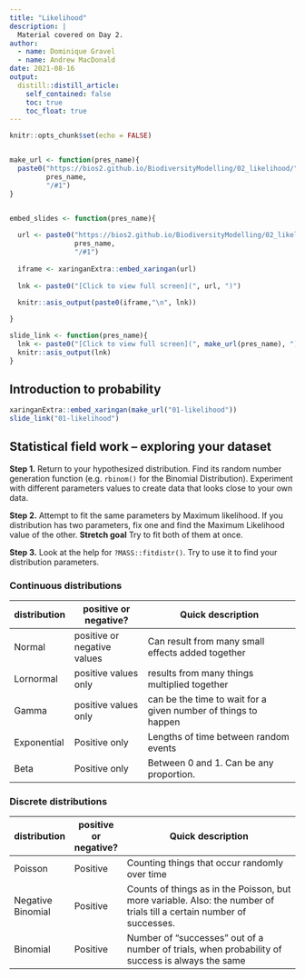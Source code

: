 ```yaml
---
title: "Likelihood"
description: |
  Material covered on Day 2.
author: 
  - name: Dominique Gravel
  - name: Andrew MacDonald
date: 2021-08-16
output:
  distill::distill_article:
    self_contained: false
    toc: true
    toc_float: true
---
```



```r
knitr::opts_chunk$set(echo = FALSE)


make_url <- function(pres_name){
  paste0("https://bios2.github.io/BiodiversityModelling/02_likelihood/",
         pres_name,
         "/#1")
}


embed_slides <- function(pres_name){
  
  url <- paste0("https://bios2.github.io/BiodiversityModelling/02_likelihood/",
                pres_name,
                "/#1")
  
  iframe <- xaringanExtra::embed_xaringan(url)
  
  lnk <- paste0("[Click to view full screen](", url, ")")
  
  knitr::asis_output(paste0(iframe,"\n", lnk))

}

slide_link <- function(pres_name){
  lnk <- paste0("[Click to view full screen](", make_url(pres_name), ")")
  knitr::asis_output(lnk)
}
```

## Introduction to probability 

```r
xaringanExtra::embed_xaringan(make_url("01-likelihood"))
slide_link("01-likelihood")
```

## Statistical field work -- exploring your dataset

**Step 1.** Return to your hypothesized distribution. Find its random number generation function (e.g. `rbinom()` for the Binomial Distribution). Experiment with different parameters values to create data that looks close to your own data.

**Step 2.** Attempt to fit the same parameters by Maximum likelihood. If you distribution has two parameters, fix one and find the Maximum Likelihood value of the other. **Stretch goal** Try to fit both of them at once.

**Step 3.** Look at the help for `?MASS::fitdistr()`. Try to use it to find your distribution parameters. 

### Continuous distributions

| distribution | positive or negative?       | Quick description                                              |
|--------------|-----------------------------|----------------------------------------------------------------|
| Normal       | positive or negative values | Can result from many small effects added together              |
| Lornormal    | positive values only        | results from many things multiplied together                   |
| Gamma        | positive values only        | can be the time to wait for a given number of things to happen |
| Exponential  | Positive only               | Lengths of time between random events                          |
| Beta         | Positive only               | Between 0 and 1. Can be any proportion.                        |

### Discrete distributions


| distribution      | positive or negative? | Quick description                                                                                                     |
|-------------------|-----------------------|-----------------------------------------------------------------------------------------------------------------------|
| Poisson           | Positive              | Counting things that occur randomly over time                                                                         |
| Negative Binomial | Positive              | Counts of things as in the Poisson, but more variable. Also: the number of trials till a certain number of successes. |
| Binomial          | Positive              | Number of "successes" out of a number of trials, when probability of success is always the same                       |
